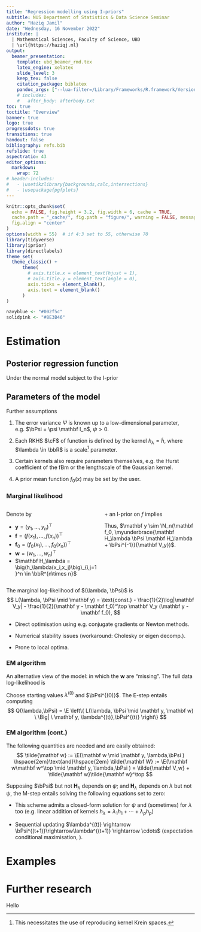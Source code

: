 ```yaml
---
title: "Regression modelling using I-priors"
subtitle: NUS Department of Statistics & Data Science Seminar
author: "Haziq Jamil"
date: "Wednesday, 16 November 2022"
institute: |
  | Mathematical Sciences, Faculty of Science, UBD
  | \url{https://haziqj.ml}
output: 
  beamer_presentation:
    template: ubd_beamer_rmd.tex
    latex_engine: xelatex
    slide_level: 3
    keep_tex: false
    citation_package: biblatex
    pandoc_args: ["--lua-filter=/Library/Frameworks/R.framework/Versions/4.2/Resources/library/bookdown/rmarkdown/lua/custom-environment.lua"]    
    # includes:
    #   after_body: afterbody.txt
toc: true
toctitle: "Overview"
banner: true
logo: true
progressdots: true
transitions: true
handout: false
bibliography: refs.bib
refslide: true
aspectratio: 43
editor_options: 
  markdown: 
    wrap: 72
# header-includes:
#   - \usetikzlibrary{backgrounds,calc,intersections}
#   - \usepackage{pgfplots}
---
```


```r
knitr::opts_chunk$set(
  echo = FALSE, fig.height = 3.2, fig.width = 6, cache = TRUE,
  cache.path = "_cache/", fig.path = "figure/", warning = FALSE, message = FALSE,
  fig.align = "center"
)
options(width = 55)  # if 4:3 set to 55, otherwise 70
library(tidyverse)
library(iprior)
library(directlabels)
theme_set(
  theme_classic() +
      theme(
        # axis.title.x = element_text(hjust = 1),
        # axis.title.y = element_text(angle = 0),
        axis.ticks = element_blank(),
        axis.text = element_blank()
      )
)

navyblue <- "#002f5c"
solidpink <- "#8E3B46"
```


# Estimation

## Posterior regression function

::: {.lemma}
Under the normal model \eqref{mod1} subject to the I-prior
:::

## Parameters of the model

\vspace{-1.5em}

\begin{equation}\label{mod2}
\begin{gathered}
y_i = f_0(x_i) + \lambda\sum_{j=1}^n h(x_i,x_j)w_j + \epsilon_i \\
(\epsilon_1,\dots,\epsilon_n)^\top \sim \N_n(0, \bPsi^{-1}) \\
(w_1,\dots,w_n)^\top \sim \N_n(0, \bPsi)
\end{gathered}
\end{equation}

Further assumptions

<!-- - Modelling using I-prior entails choosing appropriate kernels for the problem at hand. -->

1. The error variance $\Psi$ is known up to a low-dimensional parameter, e.g. $\bPsi = \psi \mathbf I_n$, $\psi >0$.

2. Each RKHS $\cF$ of function is defined by the kernel $h_\lambda = \tilde h$, where $\lambda \in \bbR$ is a scale^[This necessitates the use of reproducing kernel Krein spaces.] parameter.

3. Certain kernels also require parameters themselves, e.g. the Hurst coefficient of the fBm or the lengthscale of the Gaussian kernel.

4. A prior mean function $f_0(x)$ may be set by the user.

### Marginal likelihood

::: {.columns}

::: {.column width=48%}
Denote by

- $\mathbf y = (y_1,\dots,y_n)^\top$
- $\mathbf f = \big(f(x_1),\dots,f(x_n)\big)^\top$
- $\mathbf f_0 = \big(f_0(x_1),\dots,f_0(x_n)\big)^\top$
- $\mathbf w = (w_1,\dots,w_n)^\top$
- $\mathbf H_\lambda = \big(h_\lambda(x_i,x_j)\big)_{i,j=1}^n \in \bbR^{n\times n}$

:::

::: {.column width=48%}
\eqref{mod1} + an I-prior on $f$ implies
\begin{align*}
\mathbf y\mid\mathbf f &\sim \N_n(\mathbf f,  \boldsymbol\Psi^{-1}) \\
\mathbf f &\sim \N_n(\mathbf f_0, \mathbf H_\lambda \bPsi \mathbf H_\lambda)
\end{align*}

Thus, $\mathbf y \sim \N_n(\mathbf f_0, \myunderbrace{\mathbf H_\lambda \bPsi \mathbf H_\lambda + \bPsi^{-1}}{\mathbf V_y})$.
:::

:::

\vspace{0.5em}

The marginal log-likelihood of $(\lambda, \bPsi)$ is
$$
L(\lambda, \bPsi \mid \mathbf y)  = \text{const.} - \frac{1}{2}\log|\mathbf V_y| - \frac{1}{2}(\mathbf y - \mathbf f_0)^\top \mathbf V_y (\mathbf y - \mathbf f_0),
$$

- Direct optimisation using e.g. conjugate gradients or Newton methods. 

- Numerical stability issues (workaround: Cholesky or eigen decomp.).

- Prone to local optima.

### EM algorithm

An alternative view of the model:
\begin{align*}
\mathbf y\mid\mathbf w &\sim \N_n(\mathbf f_0 + \mathbf H_\lambda w,  \boldsymbol\Psi^{-1}) \\
\mathbf w &\sim \N_n(\mathbf 0, \bPsi )
\end{align*}
in which the $\mathbf w$ are "missing". 
The full data log-likelihood is
\begin{align*}
L(\lambda, \bPsi \mid \mathbf y, \mathbf w)
&= \log p(\mathbf y\mid\mathbf w,\lambda,\bPsi) + \log p(\mathbf w | \bPsi) \\
&= \text{const.} 
- \frac{1}{2}(\mathbf y - \mathbf f_0)^\top \bPsi (\mathbf y - \mathbf f_0) 
- \frac{1}{2}\operatorname{tr}\left(\mathbf V_y \mathbf w \mathbf w^\top \right) \\
&\hspace{2em}+ (\mathbf y - \mathbf f_0)^\top \bPsi \mathbf H_\lambda \mathbf w
\end{align*}

Choose starting values $\lambda^{(0)}$ and $\bPsi^{(0)}$.
The E-step entails computing 
$$
Q(\lambda,\bPsi) = \E \left\{ L(\lambda, \bPsi \mid \mathbf y, \mathbf w) \ \Big| \ \mathbf y, \lambda^{(t)},\bPsi^{(t)} \right\}
$$

### EM algorithm (cont.)

The following quantities are needed and are easily obtained:
$$
\tilde{\mathbf w} := \E(\mathbf w \mid \mathbf y, \lambda,\bPsi ) \hspace{2em}\text{and}\hspace{2em} \tilde{\mathbf W} := \E(\mathbf w\mathbf w^\top  \mid \mathbf y, \lambda,\bPsi ) = \tilde{\mathbf V_w} + \tilde{\mathbf w}\tilde{\mathbf w}^\top
$$

Supposing $\bPsi$ but not $\mathbf H_\lambda$ depends on $\psi$; and $\mathbf H_\lambda$ depends on $\lambda$ but not $\psi$, the M-step entails solving the following equations set to zero:
\begin{align*}
\frac{\partial Q}{\partial \lambda} 
&= -\frac{1}{2}\operatorname{tr}\left( \frac{\partial \mathbf V_y}{\partial \lambda}  \tilde{\mathbf W}^{(t)} \right) 
+ (\mathbf y - \mathbf f_0)^\top \bPsi \frac{\partial \mathbf H_\lambda}{\partial \lambda} \tilde{\mathbf w}^{(t)} \\
\frac{\partial Q}{\partial \psi} 
&=
-\frac{1}{2} \operatorname{tr}\left( \frac{\partial \mathbf V_y}{\partial \psi} \tilde{\mathbf W}^{(t)} \right)
-\frac{1}{2}(\mathbf y - \mathbf f_0)^\top \left( \mathbf y - \mathbf f_0 -2 \mathbf H_\lambda \tilde{\mathbf w}^{(t)} \right)
\end{align*}

- This scheme admits a closed-form solution for $\psi$ and (sometimes) for $\lambda$ too (e.g. linear addition of kernels $h_\lambda=\lambda_1 h_1 + \cdots + \lambda_p h_p$)

- Sequential updating $\lambda^{(t)} \rightarrow \bPsi^{(t+1)}\rightarrow\lambda^{(t+1)} \rightarrow \cdots$ (expectation conditional maximisation, \cite{meng1993maximum}).

# Examples

# Further research

Hello







